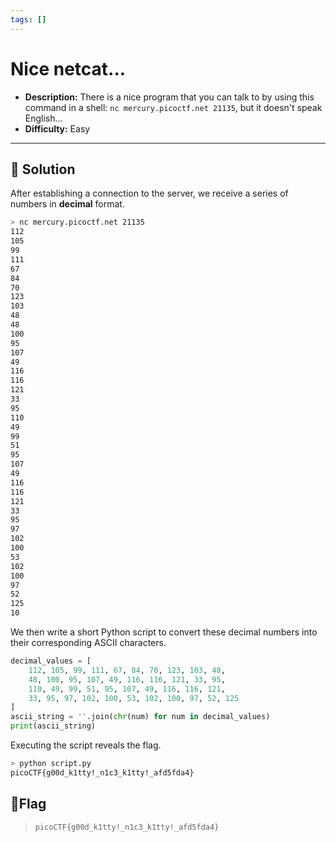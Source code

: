 ---
tags: []
---
# Nice netcat...

- **Description:** There is a nice program that you can talk to by using this command in a shell: `nc mercury.picoctf.net 21135`, but it doesn't speak English...
- **Difficulty:** Easy

---

## 🔎 Solution
After establishing a connection to the server, we receive a series of numbers in **decimal** format.
```bash                                                                                                                   
> nc mercury.picoctf.net 21135
112 
105 
99 
111 
67 
84 
70 
123 
103 
48 
48 
100 
95 
107 
49 
116 
116 
121 
33 
95 
110 
49 
99 
51 
95 
107 
49 
116 
116 
121 
33 
95 
97 
102 
100 
53 
102 
100 
97 
52 
125 
10
```

We then write a short Python script to convert these decimal numbers into their corresponding ASCII characters.
```python
decimal_values = [
    112, 105, 99, 111, 67, 84, 70, 123, 103, 48,
    48, 100, 95, 107, 49, 116, 116, 121, 33, 95,
    110, 49, 99, 51, 95, 107, 49, 116, 116, 121,
    33, 95, 97, 102, 100, 53, 102, 100, 97, 52, 125
]
ascii_string = ''.join(chr(num) for num in decimal_values)
print(ascii_string)
```
Executing the script reveals the flag.
```bash
> python script.py 
picoCTF{g00d_k1tty!_n1c3_k1tty!_afd5fda4}
```

## 🚩Flag
> `picoCTF{g00d_k1tty!_n1c3_k1tty!_afd5fda4}`

